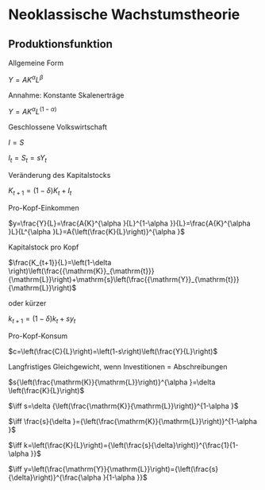 # Neoklassische Wachstumstheorie

## Produktionsfunktion

Allgemeine Form

$Y=A{K}^{\alpha }{L}^{\beta }$

Annahme: Konstante Skalenerträge

$Y=A{K}^{\alpha }{L}^{\left(1-\alpha \right)}$

Geschlossene Volkswirtschaft

$I=S$


${I}_t=S_t=s{Y}_t$


Veränderung des Kapitalstocks

${K}_{t+1}=\left(1-\delta \right){K}_t+{I}_t$


Pro-Kopf-Einkommen 

$y=\frac{Y}{L}=\frac{A{K}^{\alpha }{L}^{1-\alpha }}{L}=\frac{A{K}^{\alpha }L}{L^{\alpha }L}=A{\left(\frac{K}{L}\right)}^{\alpha }$



Kapitalstock pro Kopf

$\frac{K_{t+1}}{L}=\left(1-\delta \right)\left(\frac{{\mathrm{K}}_{\mathrm{t}}}{\mathrm{L}}\right)+\mathrm{s}\left(\frac{{\mathrm{Y}}_{\mathrm{t}}}{\mathrm{L}}\right)$

oder kürzer

${k}_{t+1}=\left(1-\delta \right){k}_t+s{y}_t$


Pro-Kopf-Konsum

$c=\left(\frac{C}{L}\right)=\left(1-s\right)\left(\frac{Y}{L}\right)$


Langfristiges Gleichgewicht, wenn Investitionen = Abschreibungen 

$s{\left(\frac{\mathrm{K}}{\mathrm{L}}\right)}^{\alpha }=\delta \left(\frac{K}{L}\right)$

$\iff s=\delta {\left(\frac{\mathrm{K}}{\mathrm{L}}\right)}^{1-\alpha }$

$\iff \frac{s}{\delta }={\left(\frac{\mathrm{K}}{\mathrm{L}}\right)}^{1-\alpha }$

$\iff k=\left(\frac{K}{L}\right)={\left(\frac{s}{\delta}\right)}^{\frac{1}{1-\alpha }}$

$\iff y=\left(\frac{\mathrm{Y}}{\mathrm{L}}\right)={\left(\frac{s}{\delta}\right)}^{\frac{\alpha }{1-\alpha }}$




